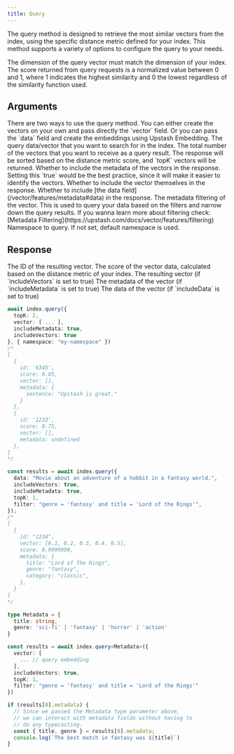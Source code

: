 ```yaml
---
title: Query
---
```


The query method is designed to retrieve the most similar vectors from the index, using the specific distance metric defined for your index. This method supports a variety of options to configure the query to your needs.

<Note>
  The dimension of the query vector must match the dimension of your index.
</Note>

<Note>
  The score returned from query requests is a normalized value between 0 and 1,
  where 1 indicates the highest similarity and 0 the lowest regardless of the
  similarity function used.
</Note>

## Arguments

<ResponseField name="Payload" type="QueryOptions" required>
  <Expandable defaultOpen="true">
    <ResponseField name="vector | data" type="number[] | string" required>
      <Note>
        There are two ways to use the query method. You can either create the vectors on your own and pass directly the `vector` field. Or you can pass the `data` field and create the embeddings using Upstash Embedding. 
      </Note>
      The query data/vector that you want to search for in the index.
    </ResponseField>
    <ResponseField name="topK" type="number" required>
      The total number of the vectors that you want to receive as a query
      result. The response will be sorted based on the distance metric score,
      and `topK` vectors will be returned.
    </ResponseField>
    <ResponseField name="includeMetadata" type="boolean">
      Whether to include the metadata of the vectors in the response. Setting
      this `true` would be the best practice, since it will make it easier to
      identify the vectors.
    </ResponseField>
    <ResponseField name="includeVectors" type="boolean">
      Whether to include the vector themselves in the response.
    </ResponseField>
    <ResponseField name="includeData" type="boolean">
      Whether to include [the data field](/vector/features/metadata#data) in the response.
    </ResponseField>
    <ResponseField name="filter" type="string" >
      The metadata filtering of the vector. This is used to query your data based on the filters and narrow down the query results.
      If you wanna learn more about filtering check: [Metadata Filtering](https://upstash.com/docs/vector/features/filtering)
    </ResponseField>
  </Expandable>
</ResponseField>
<ResponseField name="Namespace" type="{ namespace?: string }" >
  Namespace to query. If not set, default namespace is used.
</ResponseField>

## Response

<ResponseField name="QueryResponse" type="Vector[]" required>
  <Expandable defaultOpen="true">
    <ResponseField name="id" type="string | number" required>
      The ID of the resulting vector.
    </ResponseField>
    <ResponseField name="score" type="number" required>
      The score of the vector data, calculated based on the distance metric of your index.
    </ResponseField>
    <ResponseField name="vector" type="number[]">
      The resulting vector (if `includeVectors` is set to true)
    </ResponseField>
    <ResponseField name="metadata" type="Record<string, unknown>">
      The metadata of the vector (if `includeMetadata` is set to true)
    </ResponseField>
    <ResponseField name="data" type="string">
      The data of the vector (if `includeData` is set to true)
    </ResponseField>

  </Expandable>
</ResponseField>

<RequestExample>

```typescript Using Vector
await index.query({
  topK: 2,
  vector: [ ... ],
  includeMetadata: true,
  includeVectors: true
}, { namespace: "my-namespace" })
/*
[
  {
    id: '6345',
    score: 0.85,
    vector: [],
    metadata: {
      sentence: "Upstash is great."
    }
  },
  {
    id: '1233',
    score: 0.75,
    vector: [],
    metadata: undefined
  },
]
*/
```

```typescript Using Data
const results = await index.query({
  data: "Movie about an adventure of a hobbit in a fantasy world.",
  includeVectors: true,
  includeMetadata: true,
  topK: 1,
  filter: "genre = 'fantasy' and title = 'Lord of the Rings'",
});
/*
[
  {
    id: "1234",
    vector: [0.1, 0.2, 0.3, 0.4, 0.5],
    score: 0.9999999,
    metadata: {
      title: "Lord of The Rings",
      genre: "fantasy",
      category: "classic",
    },
  }
]
*/
```

```typescript Improved Typechecking
type Metadata = {
  title: string,
  genre: 'sci-fi' | 'fantasy' | 'horror' | 'action'
}

const results = await index.query<Metadata>({
  vector: [
    ... // query embedding
  ],
  includeVectors: true,
  topK: 1,
  filter: "genre = 'fantasy' and title = 'Lord of the Rings'"
})

if (results[0].metadata) {
  // Since we passed the Metadata type parameter above,
  // we can interact with metadata fields without having to
  // do any typecasting.
  const { title, genre } = results[0].metadata;
  console.log(`The best match in fantasy was ${title}`)
}
```

</RequestExample>
